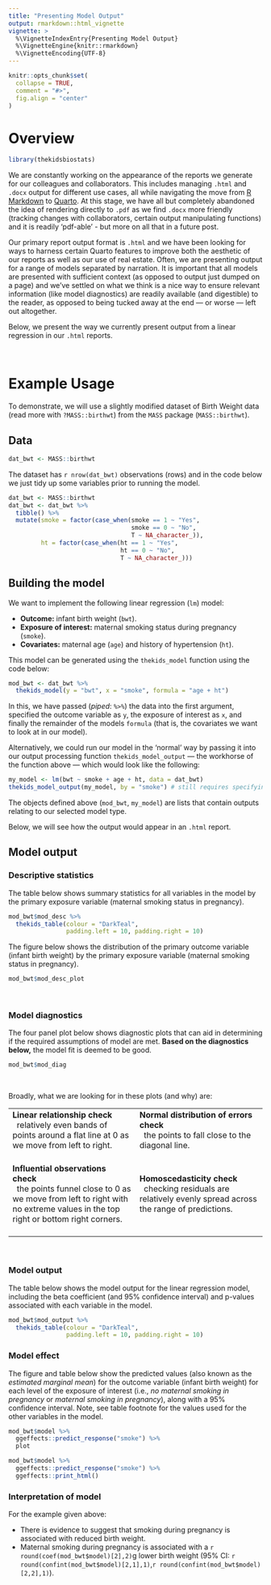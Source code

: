 ```yaml
---
title: "Presenting Model Output"
output: rmarkdown::html_vignette
vignette: >
  %\VignetteIndexEntry{Presenting Model Output}
  %\VignetteEngine{knitr::rmarkdown}
  %\VignetteEncoding{UTF-8}
---
```


```r
knitr::opts_chunk$set(
  collapse = TRUE,
  comment = "#>",
  fig.align = "center"
)
```

# Overview

```r
library(thekidsbiostats)
```

We are constantly working on the appearance of the reports we generate for our colleagues and collaborators. This includes managing `.html` and `.docx` output for different use cases, all while navigating the move from [R Markdown](https://rmarkdown.rstudio.com/) to [Quarto](https://quarto.org/). At this stage, we have all but completely abandoned the idea of rendering directly to `.pdf` as we find `.docx` more friendly (tracking changes with collaborators, certain output manipulating functions) and it is readily 'pdf-able' - but more on all that in a future post.

Our primary report output format is `.html` and we have been looking for ways to harness certain Quarto features to improve both the aesthetic of our reports as well as our use of real estate. Often, we are presenting output for a range of models separated by narration. It is important that all models are presented with sufficient context (as opposed to output just dumped on a page) and we've settled on what we think is a nice way to ensure relevant information (like model diagnostics) are readily available (and digestible) to the reader, as opposed to being tucked away at the end --- or worse --- left out altogether.

Below, we present the way we currently present output from a linear regression in our `.html` reports.

<br>

# Example Usage

To demonstrate, we will use a slightly modified dataset of Birth Weight data (read more with `?MASS::birthwt`) from the `MASS` package (`MASS::birthwt`).

## Data

```r
dat_bwt <- MASS::birthwt
```


The dataset has `r nrow(dat_bwt)` observations (rows) and in the code below we just tidy up some variables prior to running the model.

```r
dat_bwt <- MASS::birthwt
dat_bwt <- dat_bwt %>% 
  tibble() %>% 
  mutate(smoke = factor(case_when(smoke == 1 ~ "Yes",
                                  smoke == 0 ~ "No",
                                  T ~ NA_character_)),
         ht = factor(case_when(ht == 1 ~ "Yes",
                               ht == 0 ~ "No",
                               T ~ NA_character_)))
```


## Building the model
We want to implement the following linear regression (`lm`) model:

+ **Outcome:** infant birth weight (`bwt`).
+ **Exposure of interest:** maternal smoking status during pregnancy (`smoke`).
+ **Covariates:** maternal age (`age`) and history of hypertension (`ht`).

This model can be generated using the `thekids_model` function using the code below:

```r
mod_bwt <- dat_bwt %>% 
  thekids_model(y = "bwt", x = "smoke", formula = "age + ht")
```

In this, we have passed (*piped*: `%>%`) the data into the first argument, specified the outcome variable as `y`, the exposure of interest as `x`, and finally the remainder of the models `formula` (that is, the covariates we want to look at in our model).

Alternatively, we could run our model in the 'normal' way by passing it into our output processing function `thekids_model_output` --- the workhorse of the function above --- which would look like the following:

```r
my_model <- lm(bwt ~ smoke + age + ht, data = dat_bwt)
thekids_model_output(my_model, by = "smoke") # still requires specifying the exposure of interest
```

The objects defined above (`mod_bwt`, `my_model`) are lists that contain outputs relating to our selected model type.

Below, we will see how the output would appear in an `.html` report.

## Model output

### Descriptive statistics

The table below shows summary statistics for all variables in the model by the primary exposure variable (maternal smoking status in pregnancy).

```r
mod_bwt$mod_desc %>% 
  thekids_table(colour = "DarkTeal",
                padding.left = 10, padding.right = 10)
```

The figure below shows the distribution of the primary outcome variable (infant birth weight) by the primary exposure variable (maternal smoking status in pregnancy).

```r
mod_bwt$mod_desc_plot
```

<br>

### Model diagnostics

The four panel plot below shows diagnostic plots that can aid in determining if the required assumptions of model are met. **Based on the diagnostics below,** the model fit is deemed to be good.

```r
mod_bwt$mod_diag
```

<br>

Broadly, what we are looking for in these plots (and why) are:

|   |   |
|---|---|
| **Linear relationship check** <br> &nbsp; relatively even bands of points around a flat line at 0 as we move from left to right. <br><br> | **Normal distribution of errors check** <br> &nbsp; the points to fall close to the diagonal line. <br><br> |
| **Influential observations check** <br> &nbsp; the points funnel close to 0 as we move from left to right with no extreme values in the top right or bottom right corners. <br><br> | **Homoscedasticity check** <br> &nbsp; checking residuals are relatively evenly spread across the range of predictions. <br><br> |

<br>

### Model output

The table below shows the model output for the linear regression model, including the beta coefficient (and 95% confidence interval) and p-values associated with each variable in the model.

```r
mod_bwt$mod_output %>% 
  thekids_table(colour = "DarkTeal",
                padding.left = 10, padding.right = 10)
```

### Model effect

The figure and table below show the predicted values (also known as the *estimated marginal mean*) for the outcome variable (infant birth weight) for each level of the exposure of interest (i.e., *no maternal smoking in pregnancy* or *maternal smoking in pregnancy*), along with a 95% confidence interval. Note, see table footnote for the values used for the other variables in the model.

```r
mod_bwt$model %>% 
  ggeffects::predict_response("smoke") %>% 
  plot
```

```r
mod_bwt$model %>% 
  ggeffects::predict_response("smoke") %>% 
  ggeffects::print_html()
```

### Interpretation of model
For the example given above:

-   There is evidence to suggest that smoking during pregnancy is associated with reduced birth weight.
-   Maternal smoking during pregnancy is associated with a `r round(coef(mod_bwt$model)[2],2)`g lower birth weight (95% CI: `r round(confint(mod_bwt$model)[2,1],1)`,`r round(confint(mod_bwt$model)[2,2],1)`).
